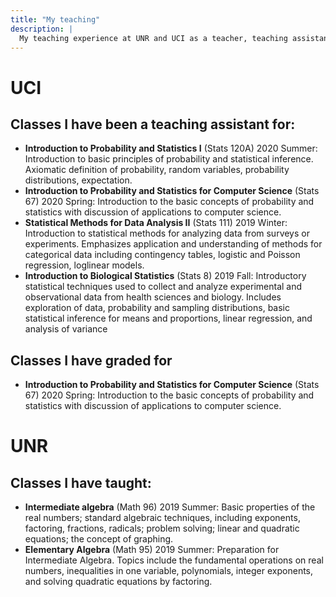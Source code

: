 ```yaml
---
title: "My teaching"
description: |
  My teaching experience at UNR and UCI as a teacher, teaching assistant, and grader.
---
```


# UCI  
## Classes I have been a teaching assistant for:  
- **Introduction to Probability and Statistics I** (Stats 120A) 2020 Summer: Introduction to basic principles of probability and statistical inference. Axiomatic definition of probability, random variables, probability distributions, expectation.  
- **Introduction to Probability and Statistics for Computer Science** (Stats 67) 2020 Spring: Introduction to the basic concepts of probability and statistics with discussion of applications to computer science.  
- **Statistical Methods for Data Analysis II** (Stats 111) 2019 Winter: Introduction to statistical methods for analyzing data from surveys or experiments. Emphasizes application and understanding of methods for categorical data including contingency tables, logistic and Poisson regression, loglinear models.  
- **Introduction to Biological Statistics** (Stats 8) 2019 Fall: Introductory statistical techniques used to collect and analyze experimental and observational data from health sciences and biology. Includes exploration of data, probability and sampling distributions, basic statistical inference for means and proportions, linear regression, and analysis of variance

## Classes I have graded for
- **Introduction to Probability and Statistics for Computer Science** (Stats 67) 2020 Spring: Introduction to the basic concepts of probability and statistics with discussion of applications to computer science.  

# UNR  
## Classes I have taught:  
- **Intermediate algebra** (Math 96) 2019 Summer: Basic properties of the real numbers; standard algebraic techniques, including exponents, factoring, fractions, radicals; problem solving; linear and quadratic equations; the concept of graphing.
- **Elementary Algebra** (Math 95) 2019 Summer: Preparation for Intermediate Algebra. Topics include the fundamental operations on real numbers, inequalities in one variable, polynomials, integer exponents, and solving quadratic equations by factoring.